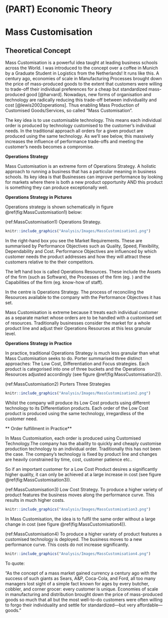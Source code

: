 # (PART) Economic Theory {-}

# Mass Customisation {#MassCustomisation}

## Theoretical Concept

Mass Customisation is a powerful idea taught at leading business schools across the World. I was introduced to the concept over a coffee in Munich by a Graduate Student in Logistics from the Netherlands! It runs like this. A century ago, economies of scale in Manufacturing Processes brought down the price of mass-produced goods to the extent that customers were willing to trade-off their individual preferences for a cheap but standardized mass-produced good [@harvard]. Nowadays, new forms of organisation and technology are radically reducing this trade-off between individuality and cost [@lewis2002operations]. Thus enabling Mass Production of Customised Goods/Services, so called "Mass Customisation".

The key idea is to use customisable technology. This means each individual order is produced by technology customised to the customer's individual needs. In the traditional approach all orders for a given product are produced using the same technology. As we'll see below, this massively increases the influence of performance trade-offs and meeting the customer's needs becomes a compromise.

**Operations Strategy**

Mass Customisation is an extreme form of Operations Strategy. A holistic approach to running a business that has a particular meaning in business schools. Its key idea is that Businesses can improve performance by looking for markets where there is both a new product opportunity AND this product is something they can produce exceptionally well.

**Operations Strategy in Pictures**

Operations strategy is shown schematically in figure \@ref(fig:MassCustomisation1) below:

(ref:MassCustomisation1) Operations Strategy.

```r
knitr::include_graphics("Analysis/Images/MassCustomisation1.png")
```

In the right-hand box you see the Market Requirements. These are summarised by Performance Objectives such as Quality, Speed, Flexibility, Dependability and Cost. Performance Objectives are influenced by which customer needs the product addresses and how they will attract these customers relative to the their competitors. 

The left hand box is called Operations Resources. These include the Assets of the firm (such as Software), the Processes of the firm (eg. ) and the Capabilities of the firm (eg. know-how of staff). 

In the centre is Operations Strategy. The process of reconciling the Resources available to the company with the Performance Objectives it has set. 

Mass Customisation is extreme because it treats each individual customer as a separate market whose orders are to be handled with a customised set of resources. Traditionally businesses consider the market for a whole product line and adjust their Operations Resources at this less granular level.

**Operations Strategy in Practice**

In practice, traditional Operations Strategy is much less granular than what Mass Customisation seeks to do. Porter summarised three distinct approaches: The Low Cost, Differentiation and Focus strategies. Each product is categorised into one of three buckets and the Operations Resources adjusted accordingly (see figure \@ref(fig:MassCustomisation2)).

(ref:MassCustomisation2) Porters Three Strategies

```r
knitr::include_graphics("Analysis/Images/MassCustomisation2.png")
```


Whilst the company will produce its Low Cost products using different technology to its Differentiation products. Each order of the Low Cost product is produced using the same technology, irregardless of the customer need. 

** Order fulfillment in Practice**

In Mass Customisation, each order is produced using Customised Technology.The company has the abaility to quickly and cheaply customise production technology to an individual order. Traditionally this has not been the case. The company's technology is fixed by product line and changes are heavily constrained by time, cost, customer patience etc..

So if an important customer for a Low Cost Product desires a significantly higher quality, it can only be achieved at a large increase in cost (see figure \@ref(fig:MassCustomisation3)).

(ref:MassCustomisation3) Low Cost Strategy. To produce a higher variety of product features the business moves along the performance curve. This results in much higher costs.

```r
knitr::include_graphics("Analysis/Images/MassCustomisation3.png")
```


In Mass Customisation, the idea is to fulfil the same order without a large change in cost (see figure \@ref(fig:MassCustomisation4)).

(ref:MassCustomisation4) To produce a higher variety of product features a customised technology is deployed. The business moves to a new performance curve. This costs do not increase significantly.


```r
knitr::include_graphics("Analysis/Images/MassCustomisation4.png")
```


To quote: 

"As the concept of a mass market gained currency a century ago with the success of such giants as Sears, A&P, Coca-Cola, and Ford, all too many managers lost sight of a simple fact known for ages by every butcher, cobbler, and corner grocer: every customer is unique. Economies of scale in manufacturing and distribution brought down the price of mass-produced goods so much that all but the most well-to-do customers were often willing to forgo their individuality and settle for standardized—but very affordable—goods."

